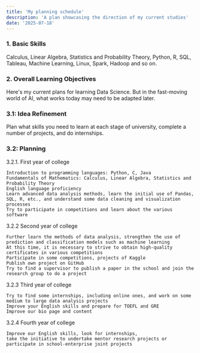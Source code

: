 ```yaml
---
title: 'My planning schedule'
description: 'A plan showcasing the direction of my current studies'
date: '2025-07-18'
---
```


### 1. Basic Skills

Calculus, Linear Algebra, Statistics and Probability Theory, Python, R, SQL, Tableau, Machine Learning, Linux, Spark, Hadoop and so on.

### 2. Overall Learning Objectives

Here's my current plans for learning Data Science. But in the fast-moving world of AI, what works today may need to be adapted later.

### 3.1: Idea Refinement

Plan what skills you need to learn at each stage of university, complete a number of projects, and do internships.

### 3.2: Planning

3.2.1. First year of college

```
Introduction to programming languages: Python, C, Java
Fundamentals of Mathematics: Calculus, Linear Algebra, Statistics and Probability Theory
English language proficiency
Learn advanced data analysis methods, learn the initial use of Pandas, SQL, R, etc., and understand some data cleaning and visualization processes
Try to participate in competitions and learn about the various software
```

3.2.2 Second year of college

```
Further learn the methods of data analysis, strengthen the use of prediction and classification models such as machine learning
At this time, it is necessary to strive to obtain high-quality certificates in various competitions
Participate in some competitions, projects of Kaggle
Publish own project on GitHub
Try to find a supervisor to publish a paper in the school and join the research group to do a project
```

3.2.3 Third year of college

```
Try to find some internships, including online ones, and work on some medium to large data analysis projects
Improve your English skills and prepare for TOEFL and GRE
Improve our bio page and content
```

3.2.4 Fourth year of college

```
Improve our English skills, look for internships,
take the initiative to undertake mentor research projects or participate in school-enterprise joint projects
```

